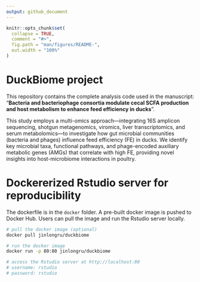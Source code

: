 ```yaml
---
output: github_document
---
```


```r
knitr::opts_chunk$set(
  collapse = TRUE,
  comment = "#>",
  fig.path = "man/figures/README-",
  out.width = "100%"
)
```

# DuckBiome project

<!-- badges: start -->
<!-- badges: end -->

This repository contains the complete analysis code used in the manuscript: "**Bacteria and bacteriophage consortia modulate cecal SCFA production and host metabolism to enhance feed efficiency in ducks**".

This study employs a multi-omics approach—integrating 16S amplicon sequencing, shotgun metagenomics, viromics, liver transcriptomics, and serum metabolomics—to investigate how gut microbial communities (bacteria and phages) influence feed efficiency (FE) in ducks. We identify key microbial taxa, functional pathways, and phage-encoded auxiliary metabolic genes (AMGs) that correlate with high FE, providing novel insights into host-microbiome interactions in poultry.

# Dockererized Rstudio server for reproducibility

The dockerfile is in the `docker` folder. A pre-built docker image is pushed to Docker Hub. Users can pull the image and run the Rstudio server locally.

```sh
# pull the docker image (optional)
docker pull jinlongru/duckbiome

# run the docker image
docker run -p 80:80 jinlongru/duckbiome

# access the Rstudio server at http://localhost:80
# username: rstudio
# password: rstudio
```

